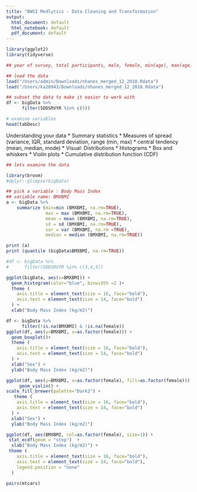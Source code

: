 ```yaml
---
title: "BWSI Medlytics - Data Cleaning and Transformation"
output:
  html_document: default
  html_notebook: default
  pdf_document: default
---
```


```r
library(ggplot2)
library(tidyverse)
```

```r
## year of survey, total participants, male, female, min(age), max(age), avg(age)

## load the data
load("/Users/admin/Downloads/nhanes_merged_12_2018.Rdata")
load("/Users/ka20943/Downloads/nhanes_merged_12_2018.Rdata")
```

```r
## subset the data to make it easier to work with
df <- bigData %>% 
      filter(SDDSRVYR %in% c(5))
```

```r
# examine variables
head(tabDesc)
```

Understanding your data 
* Summary statistics
  * Measures of spread (variance, IQR, standard deviation, range (min, max)
  * central tendency (mean, median, mode)
* Visual: Distributions
  * Histograms
  * Box and whiskers
  * Violin plots
  * Cumulative distribution function (CDF)

```r
## lets examine the data

library(broom)
#dplyr::glimpse(bigData)

## pick a variable : Body Mass Index
## variable name: BMXBMI
a <- bigData %>%
    summarize (min=min (BMXBMI, na.rm=TRUE),
               max = max (BMXBMI, na.rm=TRUE),
               mean = mean (BMXBMI, na.rm=TRUE),
               sd = sd (BMXBMI, na.rm=TRUE),
               var = var (BMXBMI, na.rm =TRUE),
               median = median (BMXBMI, na.rm=TRUE))

print (a)
print (quantile (bigData$BMXBMI, na.rm=TRUE))

```

```r

#df <- bigData %>%
#      filter(SDDSRVYR %in% c(3,4,5))

ggplot(bigData, aes(x=BMXBMI)) +
  geom_histogram(color="blue", binwidth =2 )+
  theme (
    axis.title = element_text(size = 16, face="bold"),
    axis.text = element_text(size = 14, face="bold")
  ) +
  xlab("Body Mass Index (kg/m2)")
```

```r
df <- bigData %>% 
      filter(!is.na(BMXBMI) & !is.na(female))
ggplot(df, aes(y=BMXBMI, x=as.factor(female))) +
  geom_boxplot()+
  theme (
    axis.title = element_text(size = 16, face="bold"),
    axis.text = element_text(size = 14, face="bold")
  ) +
  xlab("Sex") +
  ylab("Body Mass Index (kg/m2)")

```

```r
ggplot(df, aes(y=BMXBMI, x=as.factor(female), fill=as.factor(female))) +
     geom_violin() + 
scale_fill_brewer(palette="Dark2") +
   theme (
    axis.title = element_text(size = 16, face="bold"),
    axis.text = element_text(size = 14, face="bold")
  ) +
  xlab("Sex") +
  ylab("Body Mass Index (kg/m2)")
```

```r
ggplot(df, aes(BMXBMI, col=as.factor(female), size=1)) +
 stat_ecdf(geom = "step")  + 
  xlab("Body Mass Index (kg/m2)") + 
 theme (
    axis.title = element_text(size = 16, face="bold"),
    axis.text = element_text(size = 14, face="bold"),
    legend.position = "none"
  ) 

```

```r
pairs(mtcars)
```

